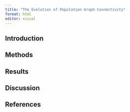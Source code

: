 ```yaml
---
title: "The Evolution of Population Graph Connectivity"
format: html
editor: visual
---
```


## Introduction

## Methods


## Results


## Discussion




## References





